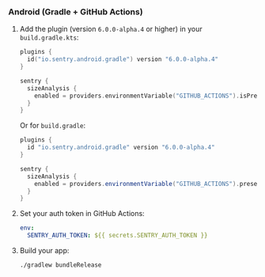 ### Android (Gradle + GitHub Actions)

1. Add the plugin (version `6.0.0-alpha.4` or higher) in your `build.gradle.kts`:

   ```kotlin {filename:build.gradle.kts}
   plugins {
     id("io.sentry.android.gradle") version "6.0.0-alpha.4"
   }

   sentry {
     sizeAnalysis {
       enabled = providers.environmentVariable("GITHUB_ACTIONS").isPresent
     }
   }
   ```

   Or for `build.gradle`:

   ```groovy {filename:build.gradle}
   plugins {
     id "io.sentry.android.gradle" version "6.0.0-alpha.4"
   }

   sentry {
     sizeAnalysis {
       enabled = providers.environmentVariable("GITHUB_ACTIONS").present
     }
   }
   ```

2. Set your auth token in GitHub Actions:

   ```yaml {filename:.github/workflows/build.yml}
   env:
     SENTRY_AUTH_TOKEN: ${{ secrets.SENTRY_AUTH_TOKEN }}
   ```

3. Build your app:

   ```bash
   ./gradlew bundleRelease
   ```
